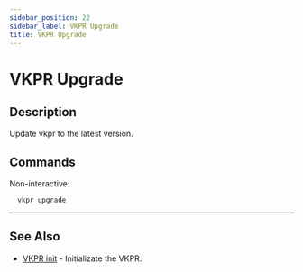```yaml
---
sidebar_position: 22
sidebar_label: VKPR Upgrade
title: VKPR Upgrade
---
```


# VKPR Upgrade

## Description

Update vkpr to the latest version.

## Commands

Non-interactive:

```bash
  vkpr upgrade
```

---

## See Also

- [VKPR init](/docs/commands/init) - Initializate the VKPR.
